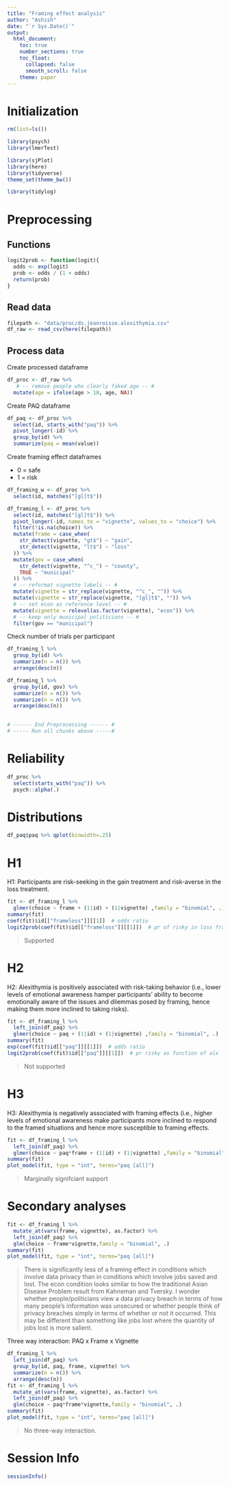 ```yaml
---
title: "Framing effect analysis"
author: "Ashish"
date: "`r Sys.Date()`"
output:
  html_document:
    toc: true
    number_sections: true
    toc_float:
      collapsed: false
      smooth_scroll: false
    theme: paper
---
```

Initialization
===
```r
rm(list=ls())

library(psych)
library(lmerTest)

library(sjPlot)
library(here)
library(tidyverse)
theme_set(theme_bw())
```

```r
library(tidylog)
```


Preprocessing
===

Functions
---
```r
logit2prob <- function(logit){
  odds <- exp(logit)
  prob <- odds / (1 + odds)
  return(prob)
}
```

Read data
---
```r
filepath <- "data/proc/ds.jeanroisse.alexithymia.csv"
df_raw <- read_csv(here(filepath))
```

Process data
---

Create processed dataframe
```r
df_proc <- df_raw %>% 
   # -- remove people who clearly faked age -- #
  mutate(age = ifelse(age > 18, age, NA)) 
```

Create PAQ dataframe
```r
df_paq <- df_proc %>% 
  select(id, starts_with("paq")) %>% 
  pivot_longer(-id) %>% 
  group_by(id) %>% 
  summarize(paq = mean(value))
```

Create framing effect dataframes  

 - 0 = safe
 - 1 = risk
```r
df_framing_w <- df_proc %>% 
  select(id, matches("[gl]t$"))

df_framing_l <- df_proc %>% 
  select(id, matches("[gl]t$")) %>% 
  pivot_longer(-id, names_to = "vignette", values_to = "choice") %>% 
  filter(!is.na(choice)) %>% 
  mutate(frame = case_when(
    str_detect(vignette, "gt$") ~ "gain",
    str_detect(vignette, "lt$") ~ "loss"
  )) %>% 
  mutate(gov = case_when(
    str_detect(vignette, "^c_") ~ "county",
    TRUE ~ "municipal"
  )) %>% 
  # -- reformat vignette labels -- #
  mutate(vignette = str_replace(vignette, "^c_", "")) %>% 
  mutate(vignette = str_replace(vignette, "[gl]t$", "")) %>% 
  # -- set econ as reference level -- #
  mutate(vignette = relevel(as.factor(vignette), "econ")) %>% 
  # -- keep only municipal politicians -- #
  filter(gov == "municipal")
```

Check number of trials per participant
```r
df_framing_l %>% 
  group_by(id) %>% 
  summarize(n = n()) %>% 
  arrange(desc(n))

df_framing_l %>% 
  group_by(id, gov) %>% 
  summarize(n = n()) %>% 
  summarize(n = n()) %>% 
  arrange(desc(n))
    
```


```r
# ------ End Preprocessing ------ #
# ----- Run all chunks above -----#
```

Reliability
===
```r
df_proc %>% 
  select(starts_with("paq")) %>% 
  psych::alpha(.)
```

Distributions
===
```r
df_paq$paq %>% qplot(binwidth=.25)
```


H1
===
H1: Participants are risk-seeking in the gain treatment and risk-averse in the loss treatment.
```r
fit <- df_framing_l %>% 
  glmer(choice ~ frame + (1|id) + (1|vignette) ,family = "binomial", .)
summary(fit)
coef(fit)$id[["frameloss"]][[1]]  # odds ratio
logit2prob(coef(fit)$id[["frameloss"]][[1]])  # pr of risky in loss frame
```
> Supported

H2 
===
H2: Alexithymia is positively associated with risk-taking behavior (i.e., lower levels of emotional awareness hamper participants’ ability to become emotionally aware of the issues and dilemmas posed by framing, hence making them more inclined to taking risks).

```r
fit <- df_framing_l %>% 
  left_join(df_paq) %>% 
  glmer(choice ~ paq + (1|id) + (1|vignette) ,family = "binomial", .)
summary(fit)
exp(coef(fit)$id[["paq"]][[1]])  # odds ratio
logit2prob(coef(fit)$id[["paq"]][[1]])  # pr risky as function of alx

```
> Not supported

H3 
===
H3: Alexithymia is negatively associated with framing effects (i.e., higher levels of emotional awareness make participants more inclined to respond to the framed situations and hence more susceptible to framing effects.
```r
fit <- df_framing_l %>% 
  left_join(df_paq) %>% 
  glmer(choice ~ paq*frame + (1|id) + (1|vignette) ,family = "binomial", .)
summary(fit)
plot_model(fit, type = "int", terms="paq [all]")
```
> Marginally signifciant support


Secondary analyses
===

```r
fit <- df_framing_l %>% 
  mutate_at(vars(frame, vignette), as.factor) %>% 
  left_join(df_paq) %>% 
  glm(choice ~ frame*vignette,family = "binomial", .)
summary(fit)
plot_model(fit, type = "int", terms="paq [all]")
```
> There is significantly less of a framing effect in conditions which involve data privacy than in conditions which involve jobs saved and lost. The econ condition looks similar to how the traditional Asian Disease Problem result from Kahneman and Tversky. I wonder whether people/politicians view a data privacy breach in terms of how many people's information was unsecured or whether people think of privacy breaches simply in terms of whether or not it occurred. This may be different than something like jobs lost where the quantity of jobs lost is more salient.

Three way interaction: PAQ x Frame x Vignette
```r

df_framing_l %>% 
  left_join(df_paq) %>% 
  group_by(id, paq, frame, vignette) %>% 
  summarize(n = n()) %>% 
  arrange(desc(n))
fit <- df_framing_l %>% 
  mutate_at(vars(frame, vignette), as.factor) %>% 
  left_join(df_paq) %>% 
  glm(choice ~ paq*frame*vignette,family = "binomial", .)
summary(fit)
plot_model(fit, type = "int", terms="paq [all]")
```
> No three-way interaction.


Session Info
===
```r
sessionInfo()
```

